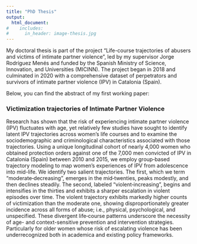 ---
title: "PhD Thesis"
output:
  html_document:
#    includes:
#      in_header: image-thesis.jpg
---

My doctoral thesis is part of the project “Life-course trajectories of abusers and victims of intimate partner violence”, led by my supervisor Jorge Rodríguez Menés and funded by the Spanish Ministry of Science, Innovation, and Universities (MICINN). The project began in 2018 and culminated in 2020 with a comprehensive dataset of perpetrators and survivors of intimate partner violence (IPV) in Catalonia (Spain).

Below, you can find the abstract of my first working paper:

### Victimization trajectories of Intimate Partner Violence

Research has shown that the risk of experiencing intimate partner violence (IPV) fluctuates with age, yet relatively few studies have sought to identify latent IPV trajectories across women’s life courses and to examine the sociodemographic and criminological characteristics associated with those trajectories. Using a unique longitudinal cohort of nearly 4,000 women who obtained protection orders against one of the 7,000 men convicted of IPV in Catalonia (Spain) between 2010 and 2015, we employ group‑based trajectory modeling to map women’s experiences of IPV from adolescence into mid-life. We identify two salient trajectories. The first, which we term “moderate‑decreasing”, emerges in the mid‑twenties, peaks modestly, and then declines steadily. The second, labeled “violent‑increasing”, begins and intensifies in the thirties and exhibits a sharper escalation in violent episodes over time. The violent trajectory exhibits markedly higher counts of victimization than the moderate one, showing disproportionately greater incidence across all forms of abuse; i.e., physical, psychological, and unspecified. These divergent life‑course patterns underscore the necessity of age- and context-sensitive prevention and intervention strategies. Particularly for older women whose risk of escalating violence has been underrecognized both in academica and existing policy frameworks.
